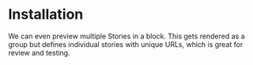 
<Meta title="Overview/Installation" />

# Installation

We can even preview multiple Stories in a block. This
gets rendered as a group but defines individual stories
with unique URLs, which is great for review and testing.
